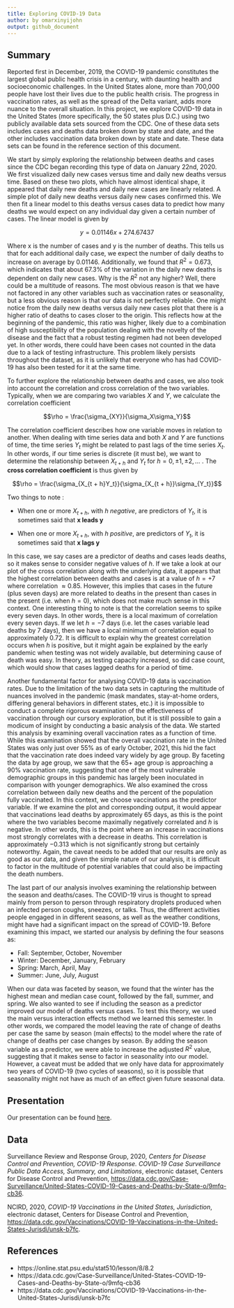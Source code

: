 ```yaml
---
title: Exploring COVID-19 Data
author: by omarxinyijohn
output: github_document
---
```


## Summary

Reported first in December, 2019, the COVID-19 pandemic constitutes the largest global public health crisis in a century, with daunting health and socioeconomic challenges. In the United States alone, more than 700,000 people have lost their lives due to the public health crisis. The progress in vaccination rates, as well as the spread of the Delta variant, adds more nuance to the overall situation. In this project, we explore COVID-19 data in the United States (more specifically, the 50 states plus D.C.) using two publicly available data sets sourced from the CDC. One of these data sets includes cases and deaths data broken down by state and date, and the other includes vaccination data broken down by state and date. These data sets can be found in the reference section of this document. 

We start by simply exploring the relationship between deaths and cases since the CDC began recording this type of data on January 22nd, 2020. We first visualized daily new cases versus time and daily new deaths versus time. Based on these two plots, which have almost identical shape, it appeared that daily new deaths and daily new cases are linearly related. A simple plot of daily new deaths versus daily new cases confirmed this. We then fit a linear model to this deaths versus cases data to predict how many deaths we would expect on any individual day given a certain number of cases. The linear model is given by 

$$y = 0.01146x + 274.67437$$

Where x is the number of cases and y is the number of deaths. This tells us that for each additional daily case, we expect the number of daily deaths to increase on average by 0.01146. Additionally, we found that $R^2 = 0.673$, which indicates that about 67.3% of the variation in the daily new deaths is dependent on daily new cases. Why is the $R^2$ not any higher? Well, there could be a multitude of reasons. The most obvious reason is that we have not factored in any other variables such as vaccination rates or seasonality, but a less obvious reason is that our data is not perfectly reliable. One might notice from the daily new deaths versus daily new cases plot that there is a higher ratio of deaths to cases closer to the origin. This reflects how at the beginning of the pandemic, this ratio was higher, likely due to a combination of high susceptibility of the population dealing with the novelty of the disease and the fact that a robust testing regimen had not been developed yet. In other words, there could have been cases not counted in the data due to a lack of testing infrastructure. This problem likely persists throughout the dataset, as it is unlikely that everyone who has had COVID-19 has also been tested for it at the same time. 

To further explore the relationship between deaths and cases, we also took into account the correlation and cross correlation of the two variables. Typically, when we are comparing two variables $X$ and $Y$, we calculate the correlation coefficient

$$\rho = \frac{\sigma_{XY}}{\sigma_X\sigma_Y}$$ 

The correlation coefficient describes how one variable moves in relation to 
another. When dealing with time series data and both $X$ and $Y$ 
are functions of time, the time series $Y_t$ might be related to past lags of 
the time series $X_t$. In other words, if our time series is discrete 
(it must be), we want to determine the relationship between $X_{t + h}$ and
$Y_t$ for $h = 0, \pm 1, \pm 2, ...$ . The **cross correlation coefficient** is 
thus given by 

$$\rho = \frac{\sigma_{X_{t + h}Y_t}}{\sigma_{X_{t + h}}\sigma_{Y_t}}$$ 

Two things to note :

- When one or more $X_{t + h}$, with $h$ *negative*, are predictors of $Y_t$, 
it is sometimes said that **x leads y**

- When one or more $X_{t + h}$, with $h$ *positive*, are predictors of $Y_t$, 
it is sometimes said that **x lags y** 

In this case, we say cases are a predictor of deaths and cases leads deaths, so it makes sense to consider negative values of $h$. If we take a look at our plot of the cross correlation along with the underlying data, it appears that the highest correlation between deaths and cases is at a value of $h = +7$ where correlation $\approx 0.85$. However, this implies that cases in the future (plus seven days) are more related to deaths in the present than cases in the present (i.e. when $h = 0$), which does not make much sense in this context. One interesting thing to note is that the correlation seems to spike every seven days. In other words, there is a local maximum of correlation every seven days. If we let $h = -7$ days (i.e. let the cases variable lead deaths by 7 days), then we have a local minimum of correlation equal to approximately $0.72$. It is difficult to explain why the greatest correlation occurs when $h$ is positive, but it might again be explained by the early pandemic when testing was not widely available, but determining cause of death was easy. In theory, as testing capacity increased, so did case count, which would show that cases lagged deaths for a period of time. 

Another fundamental factor for analysing COVID-19 data is vaccination rates. Due to the limitation of the two data sets in capturing the multitude of nuances involved in the pandemic (mask mandates, stay-at-home orders, differing general behaviors in different states, etc.) it is impossible to conduct a complete rigorous examination of the effectiveness of vaccination through our cursory exploration, but it is still possible to gain a modicum of insight by conducting a basic analysis of the data. We started this analysis by examining overall vaccination rates as a function of time. While this examination showed that the overall vaccination rate in the United States was only just over 55% as of early October, 2021, this hid the fact that the vaccination rate does indeed vary widely by age group. By faceting the data by age group, we saw that the 65+ age group is approaching a 90% vaccination rate, suggesting that one of the most vulnerable demographic groups in this pandemic has largely been inoculated in comparison with younger demographics. We also examined the cross correlation between daily new deaths and the percent of the population fully vaccinated. In this context, we choose vaccinations as the predictor variable. If we examine the plot and corresponding output, it would appear that vaccinations lead deaths by approximately 65 days, as this is the point where the two variables become maximally negatively correlated and $h$ is negative. In other words, this is the point where an increase in vaccinations most strongly correlates with a decrease in deaths. This correlation is approximately $-0.313$ which is not significantly strong but certainly noteworthy. Again, the caveat needs to be added that our results are only as good as our data, and given the simple nature of our analysis, it is difficult to factor in the multitude of potential variables that could also be impacting the death numbers. 

The last part of our analysis involves examining the relationship between the season and deaths/cases. The COVID-19 virus is thought to spread mainly from person to person through respiratory droplets produced when an infected person coughs, sneezes, or talks. Thus, the different activities people engaged in in different seasons, as well as the weather conditions, might have had a significant impact on the spread of COVID-19. Before examining this impact, we started our analysis by defining the four seasons as:

- Fall: September, October, November
- Winter: December, January, February
- Spring: March, April, May
- Summer: June, July, August
 
When our data was faceted by season, we found that the winter has the highest mean and median case count, followed by the fall, summer, and spring. We also wanted to see if including the season as a predictor improved our model of deaths versus cases. To test this theory, we used the main versus interaction effects method we learned this semester. In other words, we compared the model leaving the rate of change of deaths per case the same by season (main effects) to the model where the rate of change of deaths per case changes by season. By adding the season variable as a predictor, we were able to increase the adjusted $R^2$ value, suggesting that it makes sense to factor in seasonality into our model. However, a caveat must be added that we only have data for approximately two years of COVID-19 (two cycles of seasons), so it is possible that seasonality might not have as much of an effect given future seasonal data. 

## Presentation

Our presentation can be found [here](presentation/presentation.html).

## Data 

Surveillance Review and Response Group, 2020, *Centers for Disease Control and Prevention, COVID-19 Response. COVID-19 Case Surveillance Public Data Access, Summary, and Limitations*, electronic dataset, Centers for Disease Control and Prevention, <https://data.cdc.gov/Case-Surveillance/United-States-COVID-19-Cases-and-Deaths-by-State-o/9mfq-cb36>.

NCIRD, 2020, *COVID-19 Vaccinations in the United States, Jurisdiction*, electronic dataset, Centers for Disease Control and Prevention, <https://data.cdc.gov/Vaccinations/COVID-19-Vaccinations-in-the-United-States-Jurisdi/unsk-b7fc>.

## References

- https://online.stat.psu.edu/stat510/lesson/8/8.2
- https://data.cdc.gov/Case-Surveillance/United-States-COVID-19-Cases-and-Deaths-by-State-o/9mfq-cb36
- https://data.cdc.gov/Vaccinations/COVID-19-Vaccinations-in-the-United-States-Jurisdi/unsk-b7fc


